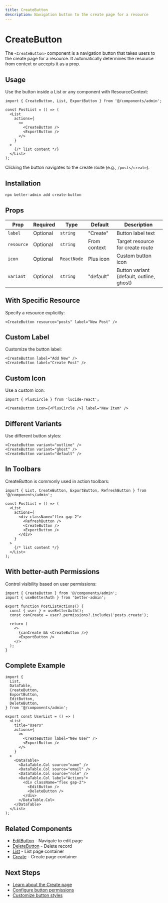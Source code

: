```yaml
---
title: CreateButton
description: Navigation button to the create page for a resource
---
```


# CreateButton

The `<CreateButton>` component is a navigation button that takes users to the create page for a resource. It automatically determines the resource from context or accepts it as a prop.

## Usage

Use the button inside a List or any component with ResourceContext:

```tsx
import { CreateButton, List, ExportButton } from '@/components/admin';

const PostList = () => (
  <List
    actions={
      <>
        <CreateButton />
        <ExportButton />
      </>
    }
  >
    {/* list content */}
  </List>
);
```

Clicking the button navigates to the create route (e.g., `/posts/create`).

## Installation

```bash title="Terminal"
npx better-admin add create-button
```

## Props

| Prop | Required | Type | Default | Description |
|------|----------|------|---------|-------------|
| `label` | Optional | `string` | "Create" | Button label text |
| `resource` | Optional | `string` | From context | Target resource for create route |
| `icon` | Optional | `ReactNode` | Plus icon | Custom button icon |
| `variant` | Optional | `string` | "default" | Button variant (default, outline, ghost) |

## With Specific Resource

Specify a resource explicitly:

```tsx
<CreateButton resource="posts" label="New Post" />
```

## Custom Label

Customize the button label:

```tsx
<CreateButton label="Add New" />
<CreateButton label="Create Post" />
```

## Custom Icon

Use a custom icon:

```tsx
import { PlusCircle } from 'lucide-react';

<CreateButton icon={<PlusCircle />} label="New Item" />
```

## Different Variants

Use different button styles:

```tsx
<CreateButton variant="outline" />
<CreateButton variant="ghost" />
<CreateButton variant="default" />
```

## In Toolbars

CreateButton is commonly used in action toolbars:

```tsx
import { List, CreateButton, ExportButton, RefreshButton } from '@/components/admin';

const PostList = () => (
  <List
    actions={
      <div className="flex gap-2">
        <RefreshButton />
        <CreateButton />
        <ExportButton />
      </div>
    }
  >
    {/* list content */}
  </List>
);
```

## With better-auth Permissions

Control visibility based on user permissions:

```tsx
import { CreateButton } from '@/components/admin';
import { useBetterAuth } from 'better-admin';

export function PostListActions() {
  const { user } = useBetterAuth();
  const canCreate = user?.permissions?.includes('posts.create');

  return (
    <>
      {canCreate && <CreateButton />}
      <ExportButton />
    </>
  );
}
```

## Complete Example

```tsx
import {
  List,
  DataTable,
  CreateButton,
  ExportButton,
  EditButton,
  DeleteButton,
} from '@/components/admin';

export const UserList = () => (
  <List
    title="Users"
    actions={
      <>
        <CreateButton label="New User" />
        <ExportButton />
      </>
    }
  >
    <DataTable>
      <DataTable.Col source="name" />
      <DataTable.Col source="email" />
      <DataTable.Col source="role" />
      <DataTable.Col label="Actions">
        <div className="flex gap-2">
          <EditButton />
          <DeleteButton />
        </div>
      </DataTable.Col>
    </DataTable>
  </List>
);
```

## Related Components

- [EditButton](/docs/better-admin/components/edit-button) - Navigate to edit page
- [DeleteButton](/docs/better-admin/components/delete-button) - Delete record
- [List](/docs/better-admin/components/list) - List page container
- [Create](/docs/better-admin/components/create) - Create page container

## Next Steps

- [Learn about the Create page](/docs/better-admin/components/create)
- [Configure button permissions](/docs/better-admin/auth-provider)
- [Customize button styles](/docs/better-admin/theming)
